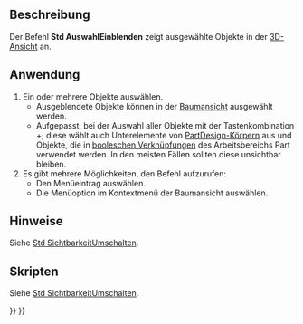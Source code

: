 <languages/>

{{Docnav/de
|[[Std_ToggleVisibility/de|SichtbarkeitUmschalten]]
|[[Std_HideSelection/de|AuswahlAusblenden]]
|[[Std_View_Menu/de|Std Menü Ansicht]]
|IconL=Std_ToggleVisibility.svg
|IconR=Std_HideSelection.svg
|IconC=Freecad.svg
}}

{{GuiCommand/de
|Name=Std ShowSelection
|Name/de=Std AuswahlEinblenden
|MenuLocation=Ansicht → Sichtbarkeit → Auswahl einblenden
|Workbenches=Alle
|SeeAlso=[[Std_ToggleVisibility/de|Std SichtbarkeitUmschalten]], [[Std_HideSelection/de|Std AuswahlAusblenden]], [[Std_ToggleObjects/de|Std ObjekteUmschalten]], [[Std_ShowObjects/de|Std ObjekteEinblenden]], [[Std_HideObjects/de|Std ObjekteAusblenden]]
}}

<span id="Description"></span>
==Beschreibung==

Der Befehl '''Std AuswahlEinblenden''' zeigt ausgewählte Objekte in der [[3D_view|3D-Ansicht]] an.

<span id="Usage"></span>
==Anwendung==

# Ein oder mehrere Objekte auswählen.
#* Ausgeblendete Objekte können in der [[Tree_View/de|Baumansicht]] ausgewählt werden.
#* Aufgepasst, bei der Auswahl aller Objekte mit der Tastenkombination {{KEY|Ctrl}}+{{KEY|A}}; diese wählt auch Unterelemente von [[PartDesign_Body/de|PartDesign-Körpern]] aus und Objekte, die in [[Part_Boolean/de|booleschen Verknüpfungen]] des Arbeitsbereichs Part verwendet werden. In den meisten Fällen sollten diese unsichtbar bleiben.
# Es gibt mehrere Möglichkeiten, den Befehl aufzurufen:
#* Den Menüeintrag {{MenuCommand|Ansicht → Sichtbarkeit → [[Image:Std_ShowSelection.svg|16px]] Auswahl einblenden}} auswählen.
#* Die Menüoption {{MenuCommand|[[Image:Std_ShowSelection.svg|16px]] Auswahl einblenden}} im Kontextmenü der Baumansicht auswählen.

<span id="Notes"></span>
==Hinweise==

Siehe [[Std_ToggleVisibility/de#Hinweise|Std SichtbarkeitUmschalten]].

<span id="Scripting"></span>
==Skripten==

Siehe [[Std_ToggleVisibility/de#Skripten|Std SichtbarkeitUmschalten]].


{{Docnav/de
|[[Std_ToggleVisibility/de|SichtbarkeitUmschalten]]
|[[Std_HideSelection/de|AuswahlAusblenden]]
|[[Std_View_Menu/de|Std Menü Ansicht]]
|IconL=Std_ToggleVisibility.svg
|IconR=Std_HideSelection.svg
|IconC=Freecad.svg
}}

{{Std_Base_navi{{#translation:}}}}
{{Userdocnavi{{#translation:}}}}